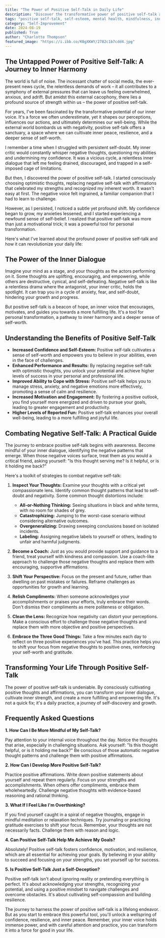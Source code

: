 ```yaml
---
title: "The Power of Positive Self-Talk in Daily Life"
description: "Discover the transformative power of positive self-talk and learn practical strategies to combat negative thoughts, boost confidence, and enhance your overall well-being. This guide explores the benefits, challenges, and techniques for embracing a more positive inner dialogue."
tags: "positive self-talk, self-esteem, mental health, mindfulness, inner critic, motivation, confidence, resilience, personal growth, well-being, happiness, productivity, stress management, anxiety, negativity, affirmations, inner voice, transformation"
category: "Self-Improvement"
date: 2024-08-19
published: True
author: "Charlotte Thompson"
featured_image: "https://i.ibb.co/K0gXKWY/2782c1b7cdd4.jpg"
---
```


## The Untapped Power of Positive Self-Talk: A Journey to Inner Harmony

The world is full of noise. The incessant chatter of social media, the ever-present news cycle, the relentless demands of work – it all contributes to a symphony of external pressures that can leave us feeling overwhelmed, anxious, and adrift. But amidst this external cacophony, there lies a profound source of strength within us – the power of positive self-talk. 

For years, I've been fascinated by the transformative potential of our inner voice. It's a force we often underestimate, yet it shapes our perceptions, influences our actions, and ultimately determines our well-being. While the external world bombards us with negativity, positive self-talk offers a sanctuary, a space where we can cultivate inner peace, resilience, and a deeper sense of self-worth.

I remember a time when I struggled with persistent self-doubt.  My inner critic would constantly whisper negative thoughts, questioning my abilities and undermining my confidence. It was a vicious cycle, a relentless inner dialogue that left me feeling drained, discouraged, and trapped in a self-imposed cage of limitations. 

But then, I discovered the power of positive self-talk. I started consciously choosing optimistic thoughts, replacing negative self-talk with affirmations that celebrated my strengths and recognized my inherent worth.  It wasn't easy at first. The negative voice felt ingrained, a familiar companion that I had to learn to challenge.  

However, as I persisted, I noticed a subtle yet profound shift. My confidence began to grow, my anxieties lessened, and I started experiencing a newfound sense of self-belief.  I realized that positive self-talk was more than just a motivational trick; it was a powerful tool for personal transformation. 

Here's what I've learned about the profound power of positive self-talk and how it can revolutionize your daily life:

## The Power of the Inner Dialogue

Imagine your mind as a stage, and your thoughts as the actors performing on it. Some thoughts are uplifting, encouraging, and empowering, while others are destructive, cynical, and self-defeating.  Negative self-talk is like a relentless drama where the antagonist, your inner critic, holds the spotlight. It can trap you in a cycle of anxiety, fear, and self-doubt, hindering your growth and progress. 

But positive self-talk is a beacon of hope, an inner voice that encourages, motivates, and guides you towards a more fulfilling life.  It's a tool for personal transformation, a pathway to inner harmony and a deeper sense of self-worth. 

## Understanding the Benefits of Positive Self-Talk

* **Increased Confidence and Self-Esteem:**  Positive self-talk cultivates a sense of self-worth and empowers you to believe in your abilities, even in the face of challenges.  
* **Enhanced Performance and Results:**  By replacing negative self-talk with optimistic thoughts, you unlock your potential and achieve higher levels of success in your personal and professional life.
* **Improved Ability to Cope with Stress:**  Positive self-talk helps you to manage stress, anxiety, and negative emotions more effectively, promoting a sense of calm and resilience.
* **Increased Motivation and Engagement:**  By fostering a positive outlook, you find yourself more energized and driven to pursue your goals, leading to greater engagement and productivity.
* **Higher Levels of Reported Fun:**  Positive self-talk enhances your overall well-being, leading to a more fulfilling and joyful life.

## Combating Negative Self-Talk: A Practical Guide

The journey to embrace positive self-talk begins with awareness.  Become mindful of your inner dialogue, identifying the negative patterns that emerge.  When those negative voices surface, treat them as you would a critical friend, asking yourself: "Is this thought serving me? Is it helpful, or is it holding me back?"

Here's a toolkit of strategies to combat negative self-talk:

1. **Inspect Your Thoughts:**  Examine your thoughts with a critical yet compassionate lens.  Identify common thought patterns that lead to self-doubt and negativity. Some common thought distortions include:
    * **All-or-Nothing Thinking:**  Seeing situations in black and white terms, with no room for shades of grey. 
    * **Catastrophizing:**  Jumping to the worst-case scenario without considering alternative outcomes.
    * **Overgeneralizing:**  Drawing sweeping conclusions based on isolated incidents.
    * **Labeling:**  Assigning negative labels to yourself or others, leading to unfair and harmful judgments.

2. **Become a Coach:** Just as you would provide support and guidance to a friend, treat yourself with kindness and compassion.  Use a coach-like approach to challenge those negative thoughts and replace them with encouraging, supportive affirmations.

3. **Shift Your Perspective:**  Focus on the present and future, rather than dwelling on past mistakes or failures.  Reframe challenges as opportunities for growth and learning.

4. **Relish Compliments:**  When someone acknowledges your accomplishments or praises your efforts, truly embrace their words.  Don't dismiss their compliments as mere politeness or obligation.  

5. **Clean the Lens:**  Recognize how negativity can distort your perceptions.  Make a conscious effort to challenge those negative thoughts and replace them with more objective and positive perspectives.

6. **Embrace the Three Good Things:**  Take a few minutes each day to reflect on three positive experiences you've had.  This practice helps you to shift your focus from negative thoughts to positive ones, reinforcing your self-worth and gratitude.

## Transforming Your Life Through Positive Self-Talk

The power of positive self-talk is undeniable. By consciously cultivating positive thoughts and affirmations, you can transform your inner dialogue, cultivate inner strength, and create a more fulfilling and empowering life.  It's not a quick fix; it's a daily practice, a journey of self-discovery and growth.

## Frequently Asked Questions

**1.  How Can I Be More Mindful of My Self-Talk?**

Pay attention to your internal voice throughout the day.  Notice the thoughts that arise, especially in challenging situations. Ask yourself: "Is this thought helpful, or is it holding me back?"  Be conscious of those automatic negative thought patterns and challenge them with positive affirmations.

**2.  How Can I Develop More Positive Self-Talk?**

Practice positive affirmations. Write down positive statements about yourself and repeat them regularly.  Focus on your strengths and accomplishments. When others offer compliments, embrace them wholeheartedly.  Challenge negative thoughts with evidence-based reasoning and rational thinking.

**3.  What If I Feel Like I'm Overthinking?**

If you find yourself caught in a spiral of negative thoughts, engage in mindful meditation or relaxation techniques.  Try journaling or practicing gratitude exercises to shift your focus.  Remember, your thoughts are not necessarily facts. Challenge them with reason and logic.

**4.  Can Positive Self-Talk Help Me Achieve My Goals?**

Absolutely! Positive self-talk fosters confidence, motivation, and resilience, which are all essential for achieving your goals.  By believing in your ability to succeed and focusing on your strengths, you set yourself up for success.

**5.  Is Positive Self-Talk Just a Self-Deception?**

Positive self-talk isn't about ignoring reality or pretending everything is perfect.  It's about acknowledging your strengths, recognizing your potential, and using a positive mindset to navigate challenges and overcome obstacles.  It's about cultivating self-compassion and building resilience.

The journey to harness the power of positive self-talk is a lifelong endeavor.  But as you start to embrace this powerful tool, you'll unlock a wellspring of confidence, resilience, and inner peace.  Remember, your inner voice holds immense power, and with careful attention and practice, you can transform it into a force for good in your life. 
